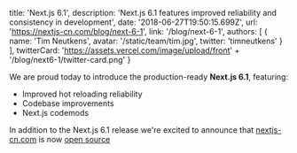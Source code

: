  title: 'Next.js 6.1',
  description:
    'Next.js 6.1 features improved reliability and consistency in development',
  date: '2018-06-27T19:50:15.699Z',
  url: 'https://nextjs-cn.com/blog/next-6-1',
  link: '/blog/next-6-1',
  authors: [
    {
      name: 'Tim Neutkens',
      avatar: '/static/team/tim.jpg',
      twitter: 'timneutkens'
    }
  ],
  twitterCard:
    'https://assets.vercel.com/image/upload/front' +
    '/blog/next6-1/twitter-card.png'
}

We are proud today to introduce the production-ready **Next.js 6.1**, featuring:

- Improved hot reloading reliability
- Codebase improvements
- Next.js codemods

In addition to the Next.js 6.1 release we're excited to announce that [nextjs-cn.com](https://nextjs-cn.com) is now [open source](https://github.com/vercel/next-site)
